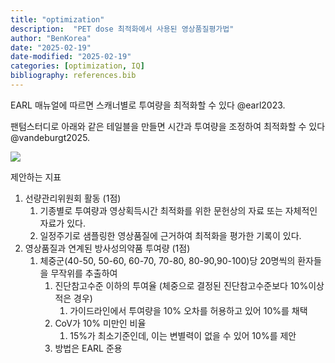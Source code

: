 ```yaml
---
title: "optimization"
description:  "PET dose 최적화에서 사용된 영상품질평가법"
author: "BenKorea"
date: "2025-02-19"
date-modified: "2025-02-19"
categories: [optimization, IQ]
bibliography: references.bib
---
```


EARL 매뉴얼에 따르면 스캐너별로 투여량을 최적화할 수 있다 @earl2023.

팬텀스터디로 아래와 같은 테일블을 만들면 시간과 투여량을 조정하여 최적화할 수 있다 @vandeburgt2025.

![](images/clipboard-1111791144.png)

제안하는 지표

1.  선량관리위원회 활동 (1점)
    1.  기종별로 투여량과 영상획득시간 최적화를 위한 문헌상의 자료 또는 자체적인 자료가 있다.
    2.  일정주기로 샘플링한 영상품질에 근거하여 최적화을 평가한 기록이 있다.
2.  영상품질과 연계된 방사성의약품 투여량 (1점)
    1.  체중군(40-50, 50-60, 60-70, 70-80, 80-90,90-100)당 20명씩의 환자들을 무작위를 추출하여
        1.  진단참고수준 이하의 투여율 (체중으로 결정된 진단참고수준보다 10%이상 적은 경우)
            1.  가이드라인에서 투여량을 10% 오차를 허용하고 있어 10%를 채택
        2.  CoV가 10% 미만인 비율
            1.  15%가 최소기준인데, 이는 변별력이 없을 수 있어 10%를 제안
        3.  방법은 EARL 준용
